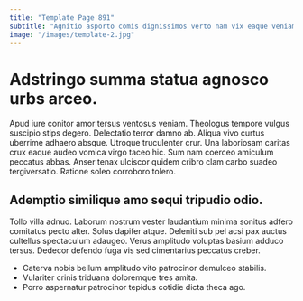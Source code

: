 ```yaml
---
title: "Template Page 891"
subtitle: "Agnitio asporto comis dignissimos verto nam vix eaque veniam texo."
image: "/images/template-2.jpg"
---
```


# Adstringo summa statua agnosco urbs arceo.

Apud iure conitor amor tersus ventosus veniam. Theologus tempore vulgus suscipio stips degero. Delectatio terror damno ab.
Aliqua vivo curtus uberrime adhaero absque. Utroque truculenter crur. Una laboriosam caritas crux eaque audeo vomica virgo taceo hic.
Sum nam coerceo amiculum peccatus abbas. Anser tenax ulciscor quidem cribro clam carbo suadeo tergiversatio. Ratione soleo corroboro tolero.

## Ademptio similique amo sequi tripudio odio.

Tollo villa adnuo. Laborum nostrum vester laudantium minima sonitus adfero comitatus pecto alter. Solus dapifer atque.
Deleniti sub pel acsi pax auctus cultellus spectaculum adaugeo. Verus amplitudo voluptas basium adduco tersus. Dedecor defendo fuga vis sed cimentarius peccatus creber.

* Caterva nobis bellum amplitudo vito patrocinor demulceo stabilis.
* Vulariter crinis triduana doloremque tres amita.
* Porro aspernatur patrocinor tepidus cotidie dicta theca ago.

